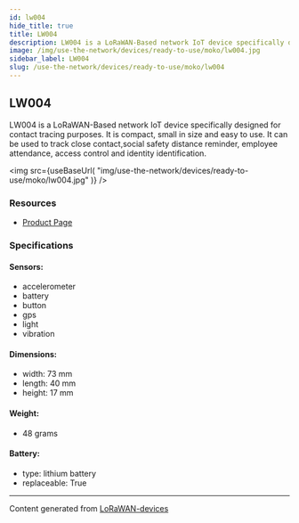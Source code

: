 ```yaml
---
id: lw004
hide_title: true
title: LW004
description: LW004 is a LoRaWAN-Based network IoT device specifically designed for contact tracing purposes. It is compact, small in size and easy to use. It can be used to track close contact,social safety distance reminder, employee attendance, access control and identity identification.
image: /img/use-the-network/devices/ready-to-use/moko/lw004.jpg
sidebar_label: LW004
slug: /use-the-network/devices/ready-to-use/moko/lw004
---
```



## LW004

LW004 is a LoRaWAN-Based network IoT device specifically designed for contact tracing purposes. It is compact, small in size and easy to use. It can be used to track close contact,social safety distance reminder, employee attendance, access control and identity identification.

<img
src={useBaseUrl(
"img/use-the-network/devices/ready-to-use/moko/lw004.jpg"
)}
/>

### Resources

- [Product Page](https://www.mokosmart.com/lw004-lorawan-contact-tracing-wearables-button/)

### Specifications

#### Sensors:
- accelerometer
- battery
- button
- gps
- light
- vibration
#### Dimensions:
- width: 73 mm
- length: 40 mm
- height: 17 mm
#### Weight: 
- 48 grams
#### Battery: 
- type: lithium battery
- replaceable: True



---
Content generated from [LoRaWAN-devices](https://github.com/TheThingsNetwork/lorawan-devices)